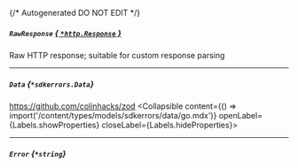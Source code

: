 {/* Autogenerated DO NOT EDIT  */}

##### `RawResponse` [*{ `*http.Response` }*](https://pkg.go.dev/net/http#Response)
Raw HTTP response; suitable for custom response parsing

---
##### `Data` *{`*sdkerrors.Data`}*
https://github.com/colinhacks/zod
<Collapsible content={() => import('/content/types/models/sdkerrors/data/go.mdx')} openLabel={Labels.showProperties} closeLabel={Labels.hideProperties}>
</Collapsible>

---
##### `Error` *{`*string`}*


